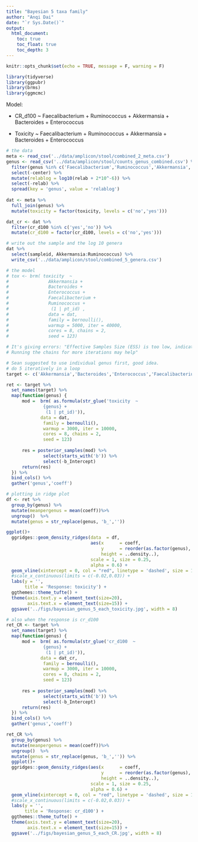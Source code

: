 ```yaml
---
title: "Bayesian 5 taxa family"
author: "Anqi Dai"
date: "`r Sys.Date()`"
output:
  html_document:
    toc: true
    toc_float: true
    toc_depth: 3 
---
```


```r
knitr::opts_chunk$set(echo = TRUE, message = F, warning = F)
```

```r
library(tidyverse)
library(ggpubr)
library(brms)   
library(ggmcmc)
```

Model:

- CR_d100 ~ Faecalibacterium + Ruminococcus + Akkermansia + Bacteroides + Enterococcus

- Toxicity ~ Faecalibacterium + Ruminococcus + Akkermansia + Bacteroides + Enterococcus

```r
# the data
meta <- read_csv('../data/amplicon/stool/combined_2_meta.csv')
genus <- read_csv('../data/amplicon/stool/counts_genus_combined.csv') %>% 
  filter(genus %in% c('Faecalibacterium','Ruminococcus','Akkermansia','Bacteroides','Enterococcus')) %>% 
  select(-center) %>% 
  mutate(relablog = log10(relab + 2*10^-6)) %>% 
  select(-relab) %>% 
  spread(key = 'genus', value = 'relablog') 
     
dat <- meta %>% 
  full_join(genus) %>% 
  mutate(toxicity = factor(toxicity, levels = c('no','yes')))

dat_cr <- dat %>% 
  filter(cr_d100 %in% c('yes','no')) %>% 
  mutate(cr_d100 = factor(cr_d100, levels = c('no','yes')))

# write out the sample and the log 10 genera 
dat %>% 
  select(sampleid, Akkermansia:Ruminococcus) %>% 
  write_csv('../data/amplicon/stool/combined_5_genera.csv')
```

```r
# the model 
# tox <- brm( toxicity  ~ 
#               Akkermansia +
#               Bacteroides +
#               Enterococcus +
#               Faecalibacterium +
#               Ruminococcus +
#                (1 | pt_id) ,  
#               data = dat, 
#               family = bernoulli(), 
#               warmup = 5000, iter = 40000, 
#               cores = 8, chains = 2, 
#               seed = 123)  

# It's giving errors: "Effective Samples Size (ESS) is too low, indicating posterior means and medians may be unreliable.
# Running the chains for more iterations may help"
```

```r
# Sean suggested to use individual genus first, good idea. 
# do 5 iteratively in a loop
target <- c('Akkermansia','Bacteroides','Enterococcus','Faecalibacterium','Ruminococcus')

ret <- target %>% 
  set_names(target) %>% 
  map(function(genus) {
      mod =  brm( as.formula(str_glue('toxicity  ~ 
              {genus} +
               (1 | pt_id)')),  
             data = dat, 
              family = bernoulli(), 
              warmup = 3000, iter = 10000, 
              cores = 8, chains = 2, 
              seed = 123) 
      
      res = posterior_samples(mod) %>% 
              select(starts_with('b')) %>% 
              select(-b_Intercept)
      return(res)
  }) %>%  
  bind_cols() %>% 
  gather('genus','coeff')
```

```r
# plotting in ridge plot
df <- ret %>% 
  group_by(genus) %>% 
  mutate(meanpergenus = mean(coeff))%>%
  ungroup()  %>% 
  mutate(genus = str_replace(genus, 'b_',''))

ggplot()+
  ggridges::geom_density_ridges(data  = df, 
                                aes(x      = coeff,
                                    y      = reorder(as.factor(genus), meanpergenus),
                                    height = ..density..),
                                scale = 1, size = 0.25,
                                alpha = 0.6) +
  geom_vline(xintercept = 0, col = "red", linetype = 'dashed', size = 1) +
  #scale_x_continuous(limits = c(-0.02,0.03)) +
  labs(y = '',
       title = 'Response: toxicity') +
  ggthemes::theme_tufte() +
  theme(axis.text.y = element_text(size=20),
        axis.text.x = element_text(size=15)) +
  ggsave('../figs/bayesian_genus_5_each_toxicity.jpg', width = 8)    
```

```r
# also when the response is cr_d100
ret_CR <- target %>% 
  set_names(target) %>% 
  map(function(genus) {
      mod =  brm( as.formula(str_glue('cr_d100  ~ 
              {genus} +
               (1 | pt_id)')),  
             data = dat_cr, 
              family = bernoulli(), 
              warmup = 3000, iter = 10000, 
              cores = 8, chains = 2, 
              seed = 123) 
      
      res = posterior_samples(mod) %>% 
              select(starts_with('b')) %>% 
              select(-b_Intercept)
      return(res)
  }) %>%  
  bind_cols() %>% 
  gather('genus','coeff')
```
```r
ret_CR %>% 
  group_by(genus) %>% 
  mutate(meanpergenus = mean(coeff))%>%
  ungroup()  %>% 
  mutate(genus = str_replace(genus, 'b_','')) %>% 
  ggplot()+
  ggridges::geom_density_ridges(aes(x      = coeff,
                                    y      = reorder(as.factor(genus), meanpergenus),
                                    height = ..density..),
                                scale = 1, size = 0.25,
                                alpha = 0.6) +
  geom_vline(xintercept = 0, col = "red", linetype = 'dashed', size = 1) +
  #scale_x_continuous(limits = c(-0.02,0.03)) +
  labs(y = '',
       title = 'Response: cr_d100') +
  ggthemes::theme_tufte() +
  theme(axis.text.y = element_text(size=20),
        axis.text.x = element_text(size=15)) +
  ggsave('../figs/bayesian_genus_5_each_CR.jpg', width = 8)   
```